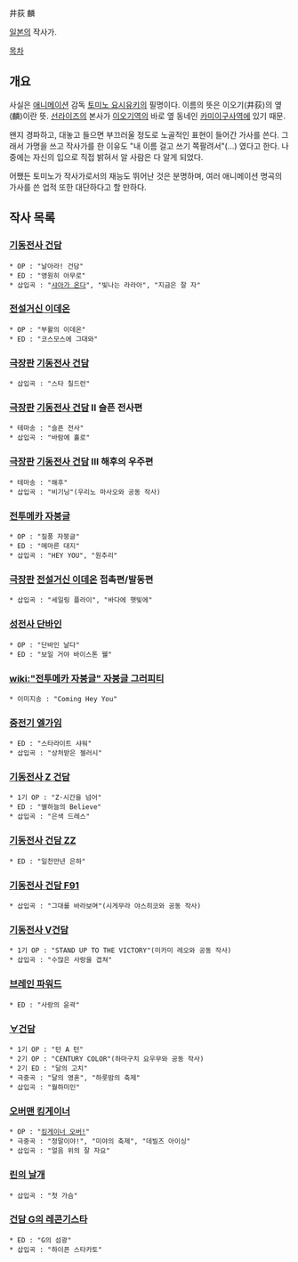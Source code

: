井荻 麟

[[일본]]의 작사가. 

[[목차]]
== 개요 ==
사실은 [[애니메이션]] 감독 [[토미노 요시유키]]의 필명이다. 
이름의 뜻은 이오기(井荻)의 옆(麟)이란 뜻. [[선라이즈]]의 본사가 [[이오기역]]의 바로 옆 동네인 [[카미이구사역]]에 있기 때문.

왠지 경파하고, 대놓고 들으면 부끄러울 정도로 노골적인 표현이 들어간 가사를 쓴다. 그래서 가명을 쓰고 작사가를 한 이유도 "내 이름 걸고 쓰기 쪽팔려서"(...) 였다고 한다. 나중에는 자신의 입으로 직접 밝혀서 알 사람은 다 알게 되었다.

어쨌든 토미노가 작사가로서의 재능도 뛰어난 것은 분명하며, 여러 애니메이션 명곡의 가사를 쓴 업적 또한 대단하다고 할 만하다.

== 작사 목록 ==
=== [[기동전사 건담]] ===
 * OP : "날아라! 건담"
 * ED : "영원히 아무로"
 * 삽입곡 : "[[샤아가 온다]]", "빛나는 라라아", "지금은 잘 자"

=== [[전설거신 이데온]] ===
 * OP : "부활의 이데온"
 * ED : "코스모스에 그대와"

=== [[극장판]] [[기동전사 건담]] ===
 * 삽입곡 : "스타 칠드런"

=== [[극장판]] [[기동전사 건담]] II 슬픈 전사편 ===
 * 테마송 : "슬픈 전사"
 * 삽입곡 : "바람에 홀로"

=== [[극장판]] [[기동전사 건담]] III 해후의 우주편 ===
 * 테마송 : "해후"
 * 삽입곡 : "비기닝"(우리노 마사오와 공동 작사)

=== [[전투메카 자붕글]] ===
 * OP : "질풍 자붕글"
 * ED : "메마른 대지"
 * 삽입곡 : "HEY YOU", "원추리"

=== [[극장판]] [[전설거신 이데온]] 접촉편/발동편 ===
 * 삽입곡 : "세일링 플라이", "바다에 햇빛에"

=== [[성전사 단바인]] ===
 * OP : "단바인 날다"
 * ED : "보일 거야 바이스톤 웰"

=== [[wiki:"전투메카 자붕글" 자붕글 그러피티]] ===
 * 이미지송 : "Coming Hey You"

=== [[중전기 엘가임]] ===
 * ED : "스타라이트 샤워"
 * 삽입곡 : "상처받은 젤러시"

=== [[기동전사 Z 건담]] ===
 * 1기 OP : "Z·시간을 넘어"
 * ED : "별하늘의 Believe"
 * 삽입곡 : "은색 드레스"

=== [[기동전사 건담 ZZ]] ===
 * ED : "일천만년 은하"

=== [[기동전사 건담 F91]] ===
 * 삽입곡 : "그대를 바라보며"(시게무라 야스히코와 공동 작사)

=== [[기동전사 V건담]] ===
 * 1기 OP : "STAND UP TO THE VICTORY"(미카미 레오와 공동 작사)
 * 삽입곡 : "수많은 사랑을 겹쳐"

=== [[브레인 파워드]] ===
 * ED : "사랑의 윤곽"

=== [[∀건담]] ===
 * 1기 OP : "턴 A 턴"
 * 2기 OP : "CENTURY COLOR"(하마구치 요우무와 공동 작사)
 * 2기 ED : "달의 고치"
 * 극중곡 : "달의 영혼", "하룻밤의 축제"
 * 삽입곡 : "월하미인"

=== [[오버맨 킹게이너]] ===
 * OP : "[[킹게이너 오버!]]"
 * 극중곡 : "정말이야!", "미야의 축제", "데빌즈 아이싱"
 * 삽입곡 : "얼음 위의 잘 자요"

=== [[린의 날개]] ===
 * 삽입곡 : "첫 가슴"

=== [[건담 G의 레콘기스타]] ===
 * ED : "G의 섬광"
 * 삽입곡 : "하이픈 스타카토"
